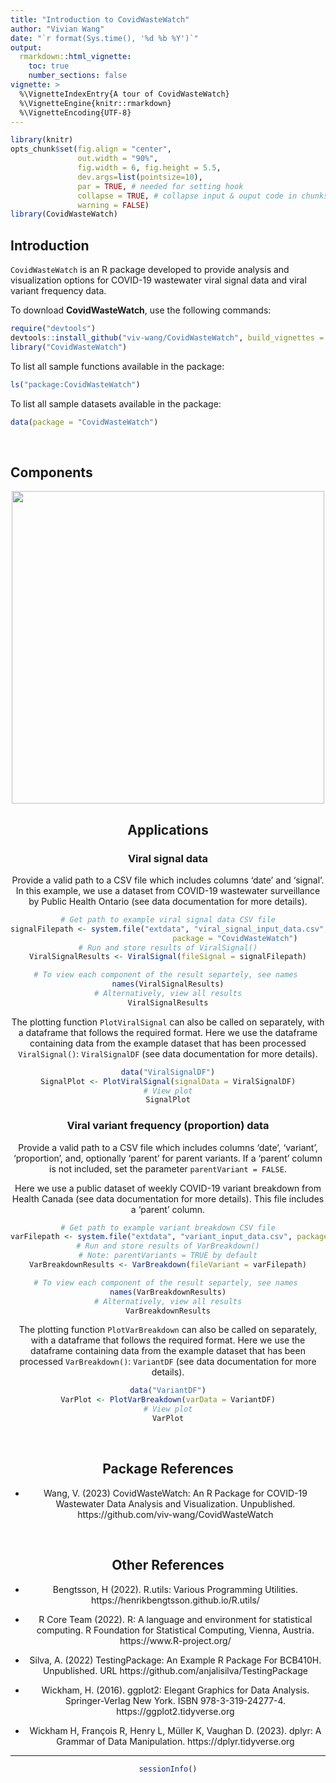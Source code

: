 ```yaml
---
title: "Introduction to CovidWasteWatch"
author: "Vivian Wang"
date: "`r format(Sys.time(), '%d %b %Y')`"
output: 
  rmarkdown::html_vignette:
    toc: true
    number_sections: false
vignette: >
  %\VignetteIndexEntry{A tour of CovidWasteWatch}
  %\VignetteEngine{knitr::rmarkdown}
  %\VignetteEncoding{UTF-8}
---
```


```r
library(knitr)
opts_chunk$set(fig.align = "center", 
               out.width = "90%",
               fig.width = 6, fig.height = 5.5,
               dev.args=list(pointsize=10),
               par = TRUE, # needed for setting hook 
               collapse = TRUE, # collapse input & ouput code in chunks
               warning = FALSE)
library(CovidWasteWatch)
```


## Introduction

`CovidWasteWatch` is an R package developed to provide analysis and visualization 
options for COVID-19 wastewater viral signal data and viral variant frequency data.

To download **CovidWasteWatch**, use the following commands:

``` r
require("devtools")
devtools::install_github("viv-wang/CovidWasteWatch", build_vignettes = TRUE)
library("CovidWasteWatch")
```
To list all sample functions available in the package:
``` r
ls("package:CovidWasteWatch")
```

To list all sample datasets available in the package:
``` r
data(package = "CovidWasteWatch")
```

<br>

## Components

<div style="text-align:center"><img src="" alt="" width="500"/>


## Applications

### Viral signal data

Provide a valid path to a CSV file which includes columns 'date' and 'signal'.
In this example, we use a dataset from COVID-19 wastewater surveillance by Public
Health Ontario (see data documentation for more details).

```r
# Get path to example viral signal data CSV file
signalFilepath <- system.file("extdata", "viral_signal_input_data.csv", 
                              package = "CovidWasteWatch")
# Run and store results of ViralSignal()
ViralSignalResults <- ViralSignal(fileSignal = signalFilepath)

# To view each component of the result separtely, see names 
names(ViralSignalResults)
# Alternatively, view all results
ViralSignalResults
```

The plotting function `PlotViralSignal` can also be called on separately,
with a dataframe that follows the required format.
Here we use the dataframe containing data from the example dataset that has 
been processed `ViralSignal()`: `ViralSignalDF` (see data documentation for more details).

```r
data("ViralSignalDF")
SignalPlot <- PlotViralSignal(signalData = ViralSignalDF)
# View plot
SignalPlot
```


### Viral variant frequency (proportion) data

Provide a valid path to a CSV file which includes columns 'date', 'variant', 
'proportion', and, optionally 'parent' for parent variants. If a 'parent'
column is not included, set the parameter `parentVariant = FALSE`.

Here we use a public dataset of weekly COVID-19 variant breakdown from Health Canada
(see data documentation for more details). This file includes a 'parent' column.

```r
# Get path to example variant breakdown CSV file
varFilepath <- system.file("extdata", "variant_input_data.csv", package = "CovidWasteWatch")
# Run and store results of VarBreakdown()
# Note: parentVariants = TRUE by default
VarBreakdownResults <- VarBreakdown(fileVariant = varFilepath)

# To view each component of the result separtely, see names 
names(VarBreakdownResults)
# Alternatively, view all results
VarBreakdownResults
```

The plotting function `PlotVarBreakdown` can also be called on separately,
with a dataframe that follows the required format.
Here we use the dataframe containing data from the example dataset that has 
been processed `VarBreakdown()`: `VariantDF` (see data documentation for more details).

```r
data("VariantDF")
VarPlot <- PlotVarBreakdown(varData = VariantDF)
# View plot
VarPlot
```

<br>

## Package References

- Wang, V. (2023) CovidWasteWatch: An R Package for COVID-19 Wastewater Data 
  Analysis and Visualization. Unpublished. https://github.com/viv-wang/CovidWasteWatch

<br>

## Other References

- Bengtsson, H (2022). R.utils: Various Programming Utilities. https://henrikbengtsson.github.io/R.utils/

- R Core Team (2022). R: A language and environment for statistical computing. R Foundation for Statistical Computing, Vienna, Austria. https://www.R-project.org/

- Silva, A. (2022) TestingPackage: An Example R Package For BCB410H.
  Unpublished. URL https://github.com/anjalisilva/TestingPackage

- Wickham, H. (2016). ggplot2: Elegant Graphics for Data Analysis. Springer-Verlag New York. ISBN 978-3-319-24277-4. https://ggplot2.tidyverse.org

- Wickham H, François R, Henry L, Müller K, Vaughan D. (2023). dplyr: A Grammar of Data Manipulation. https://dplyr.tidyverse.org

----

```r
sessionInfo()
```
